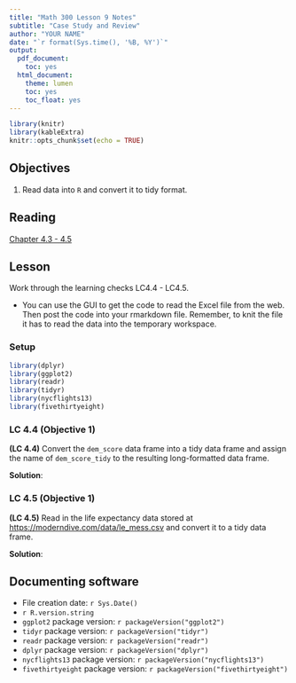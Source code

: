 ```yaml
---
title: "Math 300 Lesson 9 Notes"
subtitle: "Case Study and Review"
author: "YOUR NAME"
date: "`r format(Sys.time(), '%B, %Y')`"
output:
  pdf_document:
    toc: yes
  html_document:
    theme: lumen
    toc: yes
    toc_float: yes
---
```



```r
library(knitr)
library(kableExtra)
knitr::opts_chunk$set(echo = TRUE)
```

## Objectives

1. Read data into `R` and convert it to tidy format.  

## Reading 

[Chapter 4.3 - 4.5](https://moderndive.com/4-tidy.html#case-study-tidy)

## Lesson 

Work through the learning checks LC4.4 - LC4.5.

+ You can use the GUI to get the code to read the Excel file from the web. Then post the code into your rmarkdown file. Remember, to knit the file it has to read the data into the temporary workspace.  

### Setup


```r
library(dplyr)
library(ggplot2)
library(readr)
library(tidyr)
library(nycflights13)
library(fivethirtyeight)
``` 

### LC 4.4 (Objective 1)

**(LC 4.4)**  Convert the `dem_score` data frame into a tidy data frame and assign the name of `dem_score_tidy` to the resulting long-formatted data frame.

**Solution**: 


### LC 4.5 (Objective 1)

**(LC 4.5)**  Read in the life expectancy data stored at <https://moderndive.com/data/le_mess.csv> and convert it to a tidy data frame. 

**Solution**: 



## Documenting software 

  * File creation date: `r Sys.Date()`
  * `r R.version.string`
  * `ggplot2` package version: `r packageVersion("ggplot2")`
  * `tidyr` package version: `r packageVersion("tidyr")`
  * `readr` package version: `r packageVersion("readr")`  
  * `dplyr` package version: `r packageVersion("dplyr")`
  * `nycflights13` package version: `r packageVersion("nycflights13")`
  * `fivethirtyeight` package version: `r packageVersion("fivethirtyeight")`  